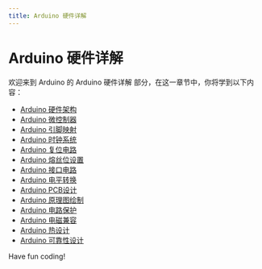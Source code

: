 ```yaml
---
title: Arduino 硬件详解
---
```


# Arduino 硬件详解

欢迎来到 Arduino 的 Arduino 硬件详解 部分，在这一章节中，你将学到以下内容：

- [Arduino 硬件架构](./0-arduino-hardware-architecture.mdx)
- [Arduino 微控制器](./1-arduino-microcontroller.mdx)
- [Arduino 引脚映射](./2-arduino-pin-mapping.mdx)
- [Arduino 时钟系统](./3-arduino-clock-system.mdx)
- [Arduino 复位电路](./4-arduino-reset-circuit.mdx)
- [Arduino 熔丝位设置](./5-arduino-fuse-bit-settings.mdx)
- [Arduino 接口电路](./6-arduino-interface-circuit.mdx)
- [Arduino 电平转换](./7-arduino-level-conversion.mdx)
- [Arduino PCB设计](./8-arduino-pcb-design.mdx)
- [Arduino 原理图绘制](./9-arduino-schematic-drawing.mdx)
- [Arduino 电路保护](./10-arduino-circuit-protection.mdx)
- [Arduino 电磁兼容](./11-arduino-electromagnetic-compatibility.mdx)
- [Arduino 热设计](./12-arduino-thermal-design.mdx)
- [Arduino 可靠性设计](./13-arduino-reliability-design.mdx)

Have fun coding!